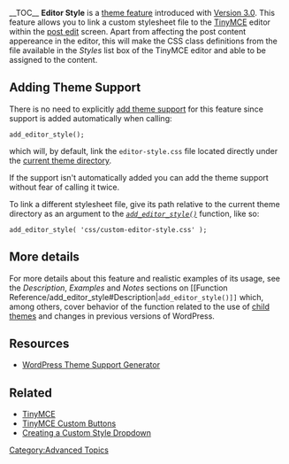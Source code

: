 {{Languages|
{{en|Editor Style}}
{{ja|Editor Style}}
}}

__TOC__
'''Editor Style''' is a [[Theme Features|theme feature]] introduced with [[Version 3.0]]. This feature allows you to link a custom stylesheet file to the [[TinyMCE]] editor within the [[Writing Posts|post edit]] screen. Apart from affecting the post content appereance in the editor, this will make the CSS class definitions from the file available in the ''Styles'' list box of the TinyMCE editor and able to be assigned to the content.

== Adding Theme Support ==

There is no need to explicitly [[Function Reference/add_theme_support|add theme support]] for this feature since support is added automatically when calling:

<pre>add_editor_style();</pre>

which will, by default, link the <tt>editor-style.css</tt> file located directly under the [[Theme_Development#Anatomy_of_a_Theme|current theme directory]].

If the support isn't automatically added you can add the theme support without fear of calling it twice.

To link a different stylesheet file, give its path relative to the current theme directory as an argument to the ''<tt>[[Function Reference/add_editor_style|add_editor_style()]]</tt>'' function, like so:

<pre>add_editor_style( 'css/custom-editor-style.css' );</pre>

== More details ==

For more details about this feature and realistic examples of its usage, see the ''Description'', ''Examples'' and ''Notes'' sections on [[Function Reference/add_editor_style#Description|<tt>add_editor_style()]]</tt> which, among others, cover behavior of the function related to the use of [[Child Themes|child themes]] and changes in previous versions of WordPress.

== Resources ==

* [http://generatewp.com/theme-support/ WordPress Theme Support Generator]

== Related ==
* [[TinyMCE]]
* [[TinyMCE Custom Buttons]]
* [[TinyMCE Custom Styles|Creating a Custom Style Dropdown]]

{{Theme Support}}

[[Category:Advanced Topics]]